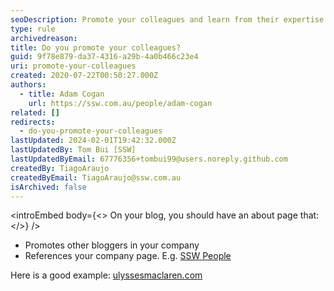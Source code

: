 ```yaml
---
seoDescription: Promote your colleagues and learn from their expertise at [SSW People](https -//www.ssw.com.au/people/)!
type: rule
archivedreason:
title: Do you promote your colleagues?
guid: 9f78e879-da37-4316-a29b-4a0b466c23e4
uri: promote-your-colleagues
created: 2020-07-22T00:50:27.000Z
authors:
  - title: Adam Cogan
    url: https://ssw.com.au/people/adam-cogan
related: []
redirects:
  - do-you-promote-your-colleagues
lastUpdated: 2024-02-01T19:42:32.000Z
lastUpdatedBy: Tom Bui [SSW]
lastUpdatedByEmail: 67776356+tombui99@users.noreply.github.com
createdBy: TiagoAraujo
createdByEmail: TiagoAraujo@ssw.com.au
isArchived: false
---
```


<introEmbed
  body={<>
On your blog, you should have an about page that:
  </>}
/>
* Promotes other bloggers in your company
* References your company page. E.g. [SSW People](https://www.ssw.com.au/people/)

Here is a good example: [ulyssesmaclaren.com](https://ulyssesmaclaren.com)
